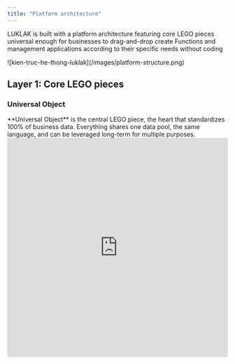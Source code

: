```yaml
---
title: "Platform architecture"
---
```


LUKLAK is built with a platform architecture featuring core LEGO pieces universal enough for businesses to drag-and-drop create Functions and management applications according to their specific needs without coding

<Frame caption="LUKLAK system architecture, from raw materials, design to usage">
  ![kien-truc-he-thong-luklak](/images/platform-structure.png)
</Frame>

## Layer 1: Core LEGO pieces

### Universal Object

<Tip>
  <Icon icon="cube" iconType="duotone" color="#358AFF" /> **Universal Object** is the central LEGO piece, the heart that standardizes 100% of business data. Everything shares one data pool, the same language, and can be leveraged long-term for multiple purposes.
</Tip>

<iframe src="https://www.guidejar.com/embed/3tfJg2mj2HIHiEmYA5A8?type=1&controls=on" width="100%" height="500px" allowfullscreen="true" frameborder="0" />

<Note>
  Each Object always comes with 2 organic halves

  <CardGroup cols={2}>
    <Card title="Data screen" icon="pen-field" iconType="duotone" color="#358AFF">
      - **Data fields & Screens:** Data fields created by users to meet the information storage needs of that Object type. Data fields are arranged and displayed in a Screen to be assigned to an Object type.
    </Card>
    <Card title="Workflow" icon="arrow-progress" iconType="duotone" color="#358AFF">
      - **Process flow:** includes Statuses and Transitions between those statuses, visually representing how the process flow of that Object type unfolds.
    </Card>
  </CardGroup>
</Note>

### Data screen

### Workflow

### Object Connection

### Universal Automation

### Workviews

### Permission scheme

### Notification scheme

### User, Group, Role

### Business Privilege

### Item access

## Layer 2: Function design

### Function - Logic packaging

### Function access - Function permissions

## Layer 3: Work usage & communication

### Unified Organization - Shared organization

### Workspace - Dynamic offices

### Personal Home - Personal page

---

## keywords: ['Object', 'no-code flexibility']